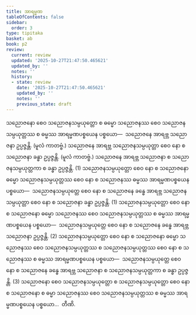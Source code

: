 ```yaml
---
title: အာရမ္မဏ
tableOfContents: false
sidebar:
  order: 3
type: tipitaka
basket: ab
book: p2
review:
  current: review
  updated: '2025-10-27T21:47:50.465621'
  updated_by: ''
  notes: ''
  history:
  - state: review
    date: '2025-10-27T21:47:50.465621'
    updated_by: ''
    notes: ''
    previous_state: draft
---
```



<ReviewStatus review={frontmatter.review} showDetails={true} />

<HypothesisAnnotation frontmatter={frontmatter} />

<DynamicBreadcrumb />

<Division number="107" book="p2" e="ch" v="38" p="198">

<Paragraph number="1590" book="p2">
သညောဇနော စေဝ သညောဇနသမ္ပယုတ္တော စ ဓမ္မော သညောဇနဿ စေဝ သညောဇနသမ္ပယုတ္တဿ စ ဓမ္မဿ အာရမ္မဏပစ္စယေန ပစ္စယော—  သညောဇနေ အာရဗ္ဘ သညောဇနာ ဥပ္ပဇ္ဇန္တိ. (မူလံ ကာတဗ္ဗံ.) သညောဇနေ အာရဗ္ဘ သညောဇနသမ္ပယုတ္တာ စေဝ နော စ သညောဇနာ ခန္ဓာ ဥပ္ပဇ္ဇန္တိ. (မူလံ ကာတဗ္ဗံ.) သညောဇနေ အာရဗ္ဘ သညောဇနာ စ သညောဇနသမ္ပယုတ္တကာ စ ခန္ဓာ ဥပ္ပဇ္ဇန္တိ. (1)
</Paragraph>

<Paragraph number="1591" book="p2">
သညောဇနသမ္ပယုတ္တော စေဝ နော စ သညောဇနော ဓမ္မော သညောဇနသမ္ပယုတ္တဿ စေဝ နော စ သညောဇနဿ ဓမ္မဿ အာရမ္မဏပစ္စယေန ပစ္စယော—  သညောဇနသမ္ပယုတ္တေ စေဝ နော စ သညောဇနေ ခန္ဓေ အာရဗ္ဘ သညောဇနသမ္ပယုတ္တာ စေဝ နော စ သညောဇနာ ခန္ဓာ ဥပ္ပဇ္ဇန္တိ. (1)
</Paragraph>

<Paragraph number="1592" book="p2">
သညောဇနသမ္ပယုတ္တော စေဝ နော စ သညောဇနော ဓမ္မော သညောဇနဿ စေဝ သညောဇနသမ္ပယုတ္တဿ စ ဓမ္မဿ အာရမ္မဏပစ္စယေန ပစ္စယော—  သညောဇနသမ္ပယုတ္တေ စေဝ နော စ သညောဇနေ ခန္ဓေ အာရဗ္ဘ သညောဇနာ ဥပ္ပဇ္ဇန္တိ. (2)
</Paragraph>

<Paragraph number="1593" book="p2">
သညောဇနသမ္ပယုတ္တော စေဝ နော စ သညောဇနော ဓမ္မော သညောဇနဿ စေဝ သညောဇနသမ္ပယုတ္တဿ စ သညောဇနသမ္ပယုတ္တဿ စေဝ နော စ သညောဇနဿ စ ဓမ္မဿ အာရမ္မဏပစ္စယေန ပစ္စယော—  သညောဇနသမ္ပယုတ္တေ စေဝ နော စ သညောဇနေ ခန္ဓေ အာရဗ္ဘ သညောဇနာ စ သညောဇနသမ္ပယုတ္တကာ စ ခန္ဓာ ဥပ္ပဇ္ဇန္တိ. (3)
</Paragraph>

<Paragraph number="1594" book="p2">
သညောဇနော စေဝ သညောဇနသမ္ပယုတ္တော စ သညောဇနသမ္ပယုတ္တော စေဝ နော စ သညောဇနော စ ဓမ္မာ သညောဇနဿ စေဝ သညောဇနသမ္ပယုတ္တဿ စ ဓမ္မဿ အာရမ္မဏပစ္စယေန ပစ္စယော…  တီဏိ.
</Paragraph>
</Division>
